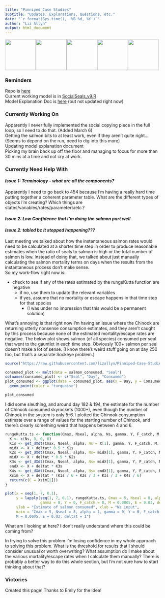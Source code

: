 ```yaml
---
title: "Pinniped Case Studies"
subtitle: "Updates, Explorations, Questions, etc."
date: "`r format(Sys.time(), '%B %d, %Y')`"
author: "Liz Allyn"
output: html_document
---
```

![](img/seal.png){width=100px}![](img/seal.png){width=100px}![](img/seal.png){width=100px}![](img/seal.png){width=100px}![](img/seal.png){width=100px}

### Reminders
Repo is [here](https://github.com/lizallyn/Pinniped-Case-Studies)   
Current working model is in [SocialSeals_v9.R](https://github.com/lizallyn/Pinniped-Case-Studies/blob/main/Models/SocialSeals_v9.R)  
Model Explanation Doc is [here](https://docs.google.com/document/d/1VYwdORJUO0BOJdU_s5iarZ0-YnNVYHJXVU9WCOc4RsY/edit#heading=h.wt3ajsmprmsq) (but not updated right now)

### Currently Working On
Apparently I never fully implemented the social copying piece in the full loop, so I need to do that. (Added March 6)  
Getting the salmon bits to at least work, even if they aren't quite right...(Seems to depend on the run, need to dig into this more)  
Updating model explanation document  
Picking my brain back up off the floor and managing to focus for more than 30 mins at a time and not cry at work.

### Currently Need Help With

#### *Issue 1: Terminology - what are all the components?*

Apparently I need to go back to 454 because I'm having a really hard time putting together a coherent parameter table. What are the different types of objects I'm creating? Which things are states/variables/rates/parameters/etc.? 

#### *Issue 2: Low Confidence that I'm doing the salmon part well*


#### *Issue 2: tabled bc it stopped happening???*

Last meeting we talked about how the instantaneous salmon rates would need to be calculated at a shorter time step in order to produce reasonable estimates when the ratio of seals to salmon is high or the total number of salmon is low. Instead of doing that, we talked about just manually calculating the salmon mortality terms on days when the results from the instantaneous process don't make sense.  
So my work-flow right now is:  

* check to see if any of the rates estimated by the rungeKutta function are negative
  + if no, use them to update the relevant variables
  + if yes, assume that no mortality or escape happens in that time step for that species
    + (I was under no impression that this would be a permanent solution)

What's annoying is that right now I'm having an issue where the Chinook are returning utterly nonsense consumption estimates, and they aren't caught by this process because none of the estimated mortality/escape rates are negative. 
The below plot shows salmon (of all species) consumed per seal that went to the gauntlet in each time step. Obviously 100+ salmon per seal doesn't make a lot of sense.
(I know there's weird stuff going on at day 250 too, but that's a separate Sockeye problem.)

```r
source("https://raw.githubusercontent.com/lizallyn/Pinniped-Case-Studies/main/Models/SocialSeals_v9.R")

consumed_plot <- melt(data = salmon_consumed, "Seal")
colnames(consumed_plot) <- c("Seal", "Day", "Consumed")
plot_consumed <- ggplot(data = consumed_plot, aes(x = Day, y = Consumed)) +
  geom_point(color = "turquoise")
```

```r
plot_consumed
```

I did some sleuthing, and around day 182 & 194, the estimate for the number of Chinook consumed skyrockets (1000+), even though the number of Chinook in the system is only 5-6. I plotted the Chinook consumption estimate over a range of values for the starting number of Chinook, and there's clearly something weird that happens between 4 and 6.

```r
rungeKutta.ts <- function(Cmax, Nseal, alpha, Ns, gamma, Y, F_catch, M, E, deltat = 1){
  X <- c(Ns, 0, 0, 0)
  K1s <- get_dXdt(Cmax, Nseal, alpha, Ns = X[1], gamma, Y, F_catch, M, E)
  midX <- X + deltat* 0.5 * K1s
  K2s <- get_dXdt(Cmax, Nseal, alpha, Ns= midX[1], gamma, Y, F_catch, M, E)
  midX <- X + deltat * 0.5 * K2s
  K3s <- get_dXdt(Cmax, Nseal, alpha, Ns= midX[1], gamma, Y, F_catch, M, E)
  endX <- X + deltat * K3s
  K4s <- get_dXdt(Cmax, Nseal, alpha, Ns= endX[1], gamma, Y, F_catch, M, E)
  Xsim <- X + deltat * (K1s / 6 + K2s / 3 + K3s / 3 + K4s / 6)
  return(c(C = Xsim[2]))
}
```

```r
plot(x = seq(1, 7, 0.1), 
     y = lapply(seq(1, 7, 0.1), rungeKutta.ts, Cmax = 5, Nseal = 8, alpha = 1, 
                gamma = 0, Y = 0, F_catch = 0, M = 0.0005, E = 0.03, deltat = 1), 
     ylab = "Estimate of salmon consumed", xlab = "Ns input", 
     main = "Cmax = 5, Nseal = 8, alpha = 1, gamma = 0, Y = 0, F_catch = 0, 
     M = 0.0005, E = 0.03, deltat = 1")
```

What am I looking at here? I don't really understand where this could be coming from?

In trying to solve this problem I'm losing confidence in my whole approach to solving this problem. What is the threshold for results that I should consider unusual or worth overwriting? What assumption do I make about the various mortality/escape rates when I calculate them manually? There is probably a better way to do this whole section, but I'm not sure how to start thinking about that?

### Victories
Created this page! Thanks to Emily for the idea!

